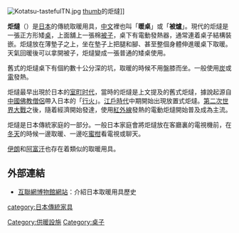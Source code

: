 {{japanese|japanese=炬燵|kana=こたつ|romaji=kotatsu}}
[[File:Kotatsu-tastefulTN.jpg|thumb]]
[[file:Edo_Kotatu.JPG|thumb]]的炬燵]]

{{japanese|japanese=炬燵|kana=こたつ|romaji=Kotatsu}}

'''炬燵'''（{{lang-ja|炬燵、こたつ|Kotatsu}}）是[[日本|日本]]的傳統取暖用具，[[中文|中文]]裡也叫「'''暖桌'''」或「'''被爐'''」。現代的炬燵是一張正方形矮[[桌|桌]]，上面舖上一張棉[[被子|被子]]，桌下有電動發熱器，通常連着桌子結構裝嵌。炬燵放在薄墊子之上，坐在墊子上把腿和腳、甚至整個身體伸進暖桌下取暖。天氣回暖後可以拿開被子，炬燵變成一張普通的矮桌使用。

舊式的炬燵桌下有個約數十公分深的坑，取暖的時候不用盤膝而坐。一般使用[[炭|炭]]或[[電|電]]發熱。

炬燵最早出現於日本的[[室町时代|室町时代]]，當時的炬燵是上文提及的舊式炬燵，據說起源自[[中國|中國]][[佛教|佛教]][[出家眾|僧侶]]帶入日本的「[[行火|行火]]」{{來源請求}}。[[江戶時代|江戶時代]]中期開始出現放置式炬燵。[[第二次世界大戰|第二次世界大戰]]之後，隨着經濟開始發達，使用[[紅外線|紅外線]]發熱的電動炬燵開始普及成為主流。

炬燵是日本傳統家庭的一部分。一般日本家庭會將炬燵放在客廳裏的電視機前，在[[冬天|冬天]]的時候一邊取暖、一邊吃[[蜜柑|蜜柑]]看電視或聊天。

[[伊朗|伊朗]]和[[阿富汗|阿富汗]]也存在着類似的取暖用具。

==外部連結==
*[https://web.archive.org/web/20110123065751/http://www.netmuseum.co.jp/satou3/his-kota.html 互聯網博物館網站]：介紹日本取暖用具歷史

{{日式建築元素}}

{{Authority control}}

[[category:日本傳統家具|category:日本傳統家具]]
[[Category:供暖設施|Category:供暖設施]]
[[Category:桌子|Category:桌子]]